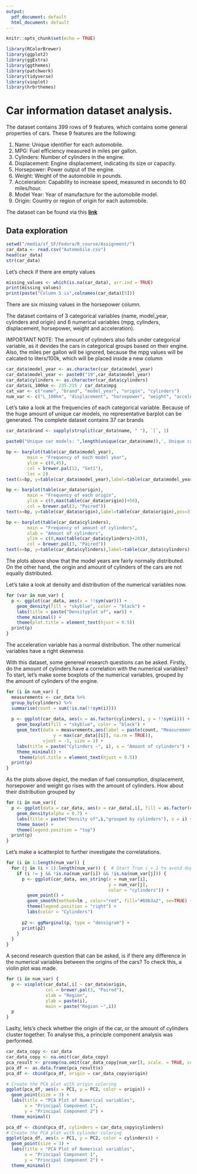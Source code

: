 ```yaml
---
output:
  pdf_document: default
  html_document: default
---
```

```r
knitr::opts_chunk$set(echo = TRUE)
```

```r
library(RColorBrewer)
library(ggplot2)
library(ggExtra)
library(ggthemes)
library(patchwork)
library(tidyverse)
library(vioplot)
library(hrbrthemes)
```

# Car information dataset analysis. 
The dataset contains 399 rows of 9 features, which contains some general properties 
of cars. These 9 features are the following:

1. Name: Unique identifier for each automobile.
2. MPG: Fuel efficiency measured in miles per gallon.
3. Cylinders: Number of cylinders in the engine.
4. Displacement: Engine displacement, indicating its size or capacity.
5. Horsepower: Power output of the engine.
6. Weight: Weight of the automobile in pounds.
7. Acceleration: Capability to increase speed, measured in seconds to 60 miles/hour.
8. Model Year: Year of manufacture for the automobile model.
9. Origin: Country or region of origin for each automobile.

The dataset can be found via this 
[**link**](https://www.kaggle.com/datasets/tawfikelmetwally/automobile-dataset)

## Data exploration

```r
setwd("/media/sf_SF/Fedora/R_course/Assignment/")
car_data <- read.csv("Automobile.csv")
head(car_data)
str(car_data)
```

Let's check if there are empty values 
```r
missing_values <- which(is.na(car_data), arr.ind = TRUE)
print(missing_values)
print(paste("Column 5 is",colnames(car_data)[5]))
```
There are six missing values in the horsepower column.

The dataset contains of 3 categorical variables (name, model_year, cylinders and origin) 
and 6 numerical variables (mpg, cylinders, displacement, horsepower, weight 
and acceleration). 

IMPORTANT NOTE: The amount of cylinders also falls under categorical variable, as
it devides the cars in categorical groups based on their engine. Also, the miles
per gallon will be ignored, because the mpg values will be calcated to liters/100k,
which will be placed inside a new column

```r
car_data$model_year <- as.character(car_data$model_year)
car_data$model_year <- paste0("19",car_data$model_year)
car_data$cylinders <- as.character(car_data$cylinders)
car_data$L_100km <- 235.215 / car_data$mpg
cat_var <- c("name", "brand", "model_year", "origin", "cylinders")
num_var <- c("L_100km", "displacement", "horsepower", "weight", "acceleration")
```

Let's take a look at the frequencies of each categorical variable. Because of 
the huge amount of unique car models, no representative barplot can be generated.
The complete dataset contains 37 car brands

```r
car_data$brand <- sapply(strsplit(car_data$name, " "), `[`, 1)

paste0("Unique car models: ",length(unique(car_data$name)),', Unique car brands: ', length(unique(car_data$brand)))
```

```r
bp <- barplot(table(car_data$model_year),
        main = "Frequency of each model year",
        ylim = c(0,45),
        col = brewer.pal(12, "Set1"),
        las = 2)
text(x=bp, y=table(car_data$model_year),label=table(car_data$model_year),pos=3)

bp <- barplot(table(car_data$origin),
        main = "Frequency of each origin",
        ylim = c(0,max(table(car_data$origin))+50),
        col = brewer.pal(3, "Paired"))
text(x=bp, y=table(car_data$origin),label=table(car_data$origin),pos=3)

bp <- barplot(table(car_data$cylinders),
        main = "Frequency of amount of cylinders",
        xlab = "Amount of cylinders",
        ylim = c(0,max(table(car_data$cylinders)+20)),
        col = brewer.pal(3, "Paired"))
text(x=bp, y=table(car_data$cylinders),label=table(car_data$cylinders),pos=3)
```

The plots above show that the model years are fairly normaliy distributed. On the other hand, the origin and amount of cylinders of the cars are not equally distributed. 

Let's take a look at density and distribution of the numerical variables now. 
```r
for (var in num_var) {
  p <- ggplot(car_data, aes(x = !!sym(var))) +
    geom_density(fill = "skyblue", color = "black") +
    labs(title = paste("Densityplot of", var)) +
    theme_minimal() +
    theme(plot.title = element_text(hjust = 0.5))
  print(p)
}
```
The acceleration variable has a normal distribution. The other numerical variables have a right skewness

With this dataset, some genereal research questions can be asked. Firstly, do the amount of cylinders have a correlation with the numerical variables? To start, let's make some boxplots of the numerical variables, grouped by the amount of cylinders of the engine.  
```r
for (i in num_var) {
  measurements <- car_data %>%
  group_by(cylinders) %>%
  summarise(count = sum(!is.na(!!sym(i))))
  
  p <- ggplot(car_data, aes(x = as.factor(cylinders), y = !!sym(i))) +
    geom_boxplot(fill = "skyblue", color = "black") +
    geom_text(data = measurements,aes(label = paste(count, "Measurements"),
                  y = max(car_data[[i]], na.rm = TRUE)), 
              vjust = -1, size = 3) +
    labs(title = paste("Cylinders ~", i), x = "Amount of cylinders") +
    theme_minimal() + 
     theme(plot.title = element_text(hjust = 0.5))
  print(p)
}
```
As the plots above depict, the median of fuel consumption, displacement, horsepower and weight go rises with the amount of cylinders. How about their distribution grouped by 

```r
for (i in num_var){
  p <- ggplot(data = car_data, aes(x = car_data[,i], fill = as.factor(cylinders))) +
    geom_density(alpha = 0.7) +
    labs(title = paste("Density of",i,"grouped by cylinders"), x = i) +
    theme_base() +
    theme(legend.position = "top")
  print(p)
}
```
Let's make a scatterplot to further investigate the correlatations.
```r
for (i in 1:length(num_var)) {
  for (j in (i + 1):length(num_var)) {  # Start from i + 1 to avoid duplicates
    if (i != j && !is.na(num_var[i]) && !is.na(num_var[j])) {     
      p <- ggplot(car_data, aes_string(x = num_var[i], 
                                       y = num_var[j], 
                                       color = "cylinders")) +
        geom_point() +
        geom_smooth(method=lm , color="red", fill="#69b3a2", se=TRUE) + 
        theme(legend.position = "right") +  
        labs(color = "Cylinders") 
      
      p2 <- ggMarginal(p, type = "densigram") +
      print(p2)
    }
  }
}
```

A second research question that can be asked, is if there any difference in the numerical variables between the origins of the cars? To check this, a violin plot was made. 
```r
for (i in num_var) {
  p <- vioplot(car_data[,i] ~ car_data$origin,
               col = brewer.pal(3, "Paired"),
               xlab = "Region",
               ylab = paste(i),
               main = paste("Region ~",i))
  p
}
```

Laslty, lets's check whether the origin of the car, or the amount of cylinders cluster together. To analyse this, a principle component analysis was performed. 
```r
car_data_copy <- car_data
car_data_copy <- na.omit(car_data_copy)
pca_result <- prcomp(na.omit(car_data_copy[num_var]), scale. = TRUE, center = TRUE)
pca_df <- as.data.frame(pca_result$x)
pca_df <- cbind(pca_df, origin = car_data_copy$origin)

# Create the PCA plot with origin coloring
ggplot(pca_df, aes(x = PC1, y = PC2, color = origin)) +
  geom_point(size = 3) +
  labs(title = "PCA Plot of Numerical variables",
       x = "Principal Component 1",
       y = "Principal Component 2") +
  theme_minimal()

pca_df <- cbind(pca_df, cylinders = car_data_copy$cylinders)
# Create the PCA plot with cylinder coloring
ggplot(pca_df, aes(x = PC1, y = PC2, color = cylinders)) +
  geom_point(size = 3) +
  labs(title = "PCA Plot of Numerical variables",
       x = "Principal Component 1",
       y = "Principal Component 2") +
  theme_minimal()
```



